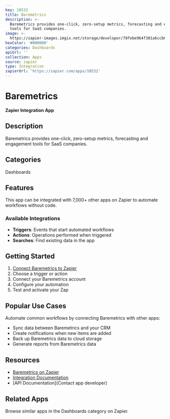 ```yaml
---
key: 10532
title: Baremetrics
description: >-
  Baremetrics provides one-click, zero-setup metrics, forecasting and engagement
  tools for SaaS companies.
image: >-
  https://zapier-images.imgix.net/storage/developer/78febe964f301a6ccb661aa919e49dcd.png?auto=format%2Ccompress&ixlib=python-3.0.0&q=50
hexColor: '#000000'
categories: Dashboards
apiUrl: ''
collection: Apps
source: zapier
type: Integration
zapierUrl: 'https://zapier.com/apps/10532'
---
```

# Baremetrics

**Zapier Integration App**

## Description

Baremetrics provides one-click, zero-setup metrics, forecasting and engagement tools for SaaS companies.

## Categories

Dashboards

## Features

This app can be integrated with 7,000+ other apps on Zapier to automate workflows without code.

### Available Integrations

- **Triggers**: Events that start automated workflows
- **Actions**: Operations performed when triggered
- **Searches**: Find existing data in the app

## Getting Started

1. [Connect Baremetrics to Zapier](https://zapier.com/apps/10532)
2. Choose a trigger or action
3. Connect your Baremetrics account
4. Configure your automation
5. Test and activate your Zap

## Popular Use Cases

Automate common workflows by connecting Baremetrics with other apps:

- Sync data between Baremetrics and your CRM
- Create notifications when new items are added
- Back up Baremetrics data to cloud storage
- Generate reports from Baremetrics data

## Resources

- [Baremetrics on Zapier](https://zapier.com/apps/10532)
- [Integration Documentation](https://zapier.com/apps/10532/integrations)
- [API Documentation](Contact app developer)

## Related Apps

Browse similar apps in the Dashboards category on Zapier.
